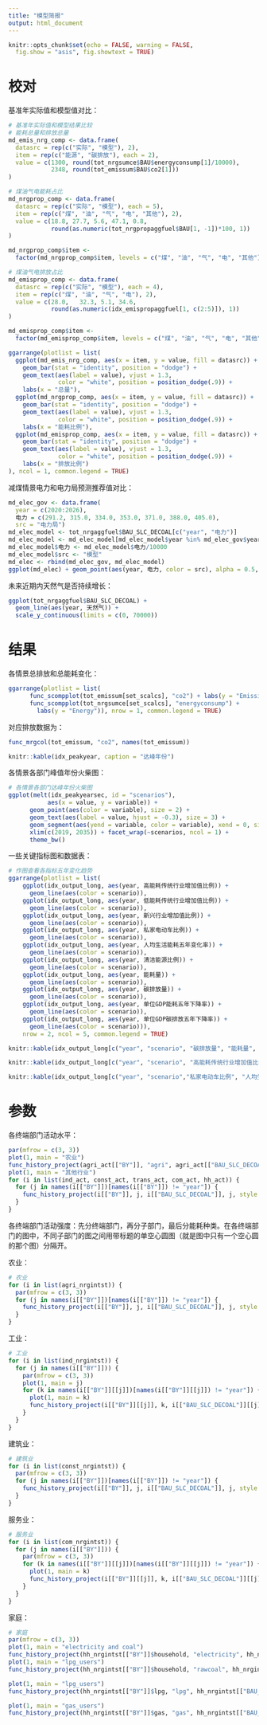 ```yaml
---
title: "模型简报"
output: html_document
---
```


```r
knitr::opts_chunk$set(echo = FALSE, warning = FALSE, 
  fig.show = "asis", fig.showtext = TRUE)
```

# 校对

基准年实际值和模型值对比：

```r
# 基准年实际值和模型结果比较
# 能耗总量和排放总量
md_emis_nrg_comp <- data.frame(
  datasrc = rep(c("实际", "模型"), 2), 
  item = rep(c("能源", "碳排放"), each = 2), 
  value = c(1300, round(tot_nrgsumce$BAU$energyconsump[1]/10000), 
            2348, round(tot_emissum$BAU$co2[1]))
)

# 煤油气电能耗占比
md_nrgprop_comp <- data.frame(
  datasrc = rep(c("实际", "模型"), each = 5), 
  item = rep(c("煤", "油", "气", "电", "其他"), 2),
  value = c(18.8, 27.7, 5.6, 47.1, 0.8, 
            round(as.numeric(tot_nrgpropaggfuel$BAU[1, -1])*100, 1))
)

md_nrgprop_comp$item <- 
  factor(md_nrgprop_comp$item, levels = c("煤", "油", "气", "电", "其他"))

# 煤油气电排放占比
md_emisprop_comp <- data.frame(
  datasrc = rep(c("实际", "模型"), each = 4), 
  item = rep(c("煤", "油", "气", "电"), 2),
  value = c(28.0,	32.3, 5.1, 34.6, 
            round(as.numeric(idx_emispropaggfuel[1, c(2:5)]), 1))
)

md_emisprop_comp$item <- 
  factor(md_emisprop_comp$item, levels = c("煤", "油", "气", "电", "其他"))

ggarrange(plotlist = list(
  ggplot(md_emis_nrg_comp, aes(x = item, y = value, fill = datasrc)) + 
    geom_bar(stat = "identity", position = "dodge") + 
    geom_text(aes(label = value), vjust = 1.3, 
              color = "white", position = position_dodge(.9)) + 
    labs(x = "总量"), 
  ggplot(md_nrgprop_comp, aes(x = item, y = value, fill = datasrc)) + 
    geom_bar(stat = "identity", position = "dodge") + 
    geom_text(aes(label = value), vjust = 1.3, 
              color = "white", position = position_dodge(.9)) + 
    labs(x = "能耗比例"), 
  ggplot(md_emisprop_comp, aes(x = item, y = value, fill = datasrc)) + 
    geom_bar(stat = "identity", position = "dodge") + 
    geom_text(aes(label = value), vjust = 1.3, 
              color = "white", position = position_dodge(.9)) + 
    labs(x = "排放比例")
), ncol = 1, common.legend = TRUE)
```

减煤情景电力和电力局预测推荐值对比：

```r
md_elec_gov <- data.frame(
  year = c(2020:2026), 
  电力 = c(291.2, 315.0, 334.0, 353.0, 371.0, 388.0, 405.0), 
  src = "电力局")
md_elec_model <- tot_nrgaggfuel$BAU_SLC_DECOAL[c("year", "电力")]
md_elec_model <- md_elec_model[md_elec_model$year %in% md_elec_gov$year, ]
md_elec_model$电力 <- md_elec_model$电力/10000
md_elec_model$src <- "模型"
md_elec <- rbind(md_elec_gov, md_elec_model)
ggplot(md_elec) + geom_point(aes(year, 电力, color = src), alpha = 0.5, size = 2)
```

未来近期内天然气是否持续增长：

```r
ggplot(tot_nrgaggfuel$BAU_SLC_DECOAL) + 
  geom_line(aes(year, 天然气)) +
  scale_y_continuous(limits = c(0, 70000))
```

# 结果

各情景总排放和总能耗变化：

```r
ggarrange(plotlist = list(
      func_scompplot(tot_emissum[set_scalcs], "co2") + labs(y = "Emission"), 
      func_scompplot(tot_nrgsumce[set_scalcs], "energyconsump") + 
        labs(y = "Energy")), nrow = 1, common.legend = TRUE)
```

对应排放数据为：

```r
func_mrgcol(tot_emissum, "co2", names(tot_emissum))
```

```r
knitr::kable(idx_peakyear, caption = "达峰年份")
```

各情景各部门峰值年份火柴图：

```r
# 各情景各部门达峰年份火柴图
ggplot(melt(idx_peakyearsec, id = "scenarios"), 
           aes(x = value, y = variable)) + 
      geom_point(aes(color = variable), size = 2) + 
      geom_text(aes(label = value, hjust = -0.3), size = 3) + 
      geom_segment(aes(yend = variable, color = variable), xend = 0, size = 1) +
      xlim(c(2019, 2035)) + facet_wrap(~scenarios, ncol = 1) + 
      theme_bw()
```

一些关键指标图和数据表：

```r
# 作图查看各指标五年变化趋势
ggarrange(plotlist = list(
    ggplot(idx_output_long, aes(year, 高能耗传统行业增加值比例)) + 
      geom_line(aes(color = scenario)), 
    ggplot(idx_output_long, aes(year, 低能耗传统行业增加值比例)) + 
      geom_line(aes(color = scenario)), 
    ggplot(idx_output_long, aes(year, 新兴行业增加值比例)) + 
      geom_line(aes(color = scenario)), 
    ggplot(idx_output_long, aes(year, 私家电动车比例)) + 
      geom_line(aes(color = scenario)), 
    ggplot(idx_output_long, aes(year, 人均生活能耗五年变化率)) + 
      geom_line(aes(color = scenario)), 
    ggplot(idx_output_long, aes(year, 清洁能源比例)) + 
      geom_line(aes(color = scenario)), 
    ggplot(idx_output_long, aes(year, 能耗量)) + 
      geom_line(aes(color = scenario)), 
    ggplot(idx_output_long, aes(year, 碳排放量)) + 
      geom_line(aes(color = scenario)), 
    ggplot(idx_output_long, aes(year, 单位GDP能耗五年下降率)) + 
      geom_line(aes(color = scenario)), 
    ggplot(idx_output_long, aes(year, 单位GDP碳排放五年下降率)) + 
      geom_line(aes(color = scenario))), 
    nrow = 2, ncol = 5, common.legend = TRUE)
```

```r
knitr::kable(idx_output_long[c("year", "scenario", "碳排放量", "能耗量", "单位GDP碳排放五年下降率", "单位GDP能耗五年下降率")], digit = 2, caption = "能耗和碳排放指标")
```

```r
knitr::kable(idx_output_long[c("year", "scenario", "高能耗传统行业增加值比例", "低能耗传统行业增加值比例", "新兴行业增加值比例")], digit = 2, caption = "工业关键指标") 
```

```r
knitr::kable(idx_output_long[c("year", "scenario","私家电动车比例", "人均生活能耗", "人均生活能耗五年变化率")], digit = 2, caption = "其他行业关键指标") 
```

# 参数

各终端部门活动水平：

```r
par(mfrow = c(3, 3))
plot(1, main = "农业")
func_history_project(agri_act[["BY"]], "agri", agri_act[["BAU_SLC_DECOAL"]], "area", style = "base")
plot(1, main = "其他行业")
for (i in list(ind_act, const_act, trans_act, com_act, hh_act)) {
  for (j in names(i[["BY"]])[names(i[["BY"]]) != "year"]) {
    func_history_project(i[["BY"]], j, i[["BAU_SLC_DECOAL"]], j, style = "base")
  }
}
```

各终端部门活动强度：先分终端部门，再分子部门，最后分能耗种类。在各终端部门的图中，不同子部门的图之间用带标题的单空心圆图（就是图中只有一个空心圆的那个图）分隔开。

农业：

```r
# 农业
for (i in list(agri_nrgintst)) {
  par(mfrow = c(3, 3))
  for (j in names(i[["BY"]])[names(i[["BY"]]) != "year"]) {
    func_history_project(i[["BY"]], j, i[["BAU_SLC_DECOAL"]], j, style = "base")
  }
}
```

工业：

```r
# 工业
for (i in list(ind_nrgintst)) {
  for (j in names(i[["BY"]])) {
    par(mfrow = c(3, 3))
    plot(1, main = j)
    for (k in names(i[["BY"]][[j]])[names(i[["BY"]][[j]]) != "year"]) {
      plot(1, main = k)
      func_history_project(i[["BY"]][[j]], k, i[["BAU_SLC_DECOAL"]][[j]], k, style = "base")
    }
  }
}
```

建筑业：

```r
# 建筑业
for (i in list(const_nrgintst)) {
  par(mfrow = c(3, 3))
  for (j in names(i[["BY"]])[names(i[["BY"]]) != "year"]) {
    func_history_project(i[["BY"]], j, i[["BAU_SLC_DECOAL"]], j, style = "base")
  }
}
```

服务业：

```r
# 服务业
for (i in list(com_nrgintst)) {
  for (j in names(i[["BY"]])) {
    par(mfrow = c(3, 3))
    for (k in names(i[["BY"]][[j]])[names(i[["BY"]][[j]]) != "year"]) {
      plot(1, main = k)
      func_history_project(i[["BY"]][[j]], k, i[["BAU_SLC_DECOAL"]][[j]], k, style = "base")
    }
  }
}
```

家庭：

```r
# 家庭
par(mfrow = c(3, 3))
plot(1, main = "electricity and coal")
func_history_project(hh_nrgintst[["BY"]]$household, "electricity", hh_nrgintst[["BAU_SLC_DECOAL"]]$hh_coal_elec, "electricity", style = "base")
plot(1, main = "lpg_users")
func_history_project(hh_nrgintst[["BY"]]$household, "rawcoal", hh_nrgintst[["BAU_SLC_DECOAL"]]$hh_coal_elec, "rawcoal", style = "base")

plot(1, main = "lpg_users")
func_history_project(hh_nrgintst[["BY"]]$lpg, "lpg", hh_nrgintst[["BAU_SLC_DECOAL"]]$hh_lpg, "lpg", style = "base")

plot(1, main = "gas_users")
func_history_project(hh_nrgintst[["BY"]]$gas, "gas", hh_nrgintst[["BAU_SLC_DECOAL"]]$hh_gas, "gas", style = "base")
```


